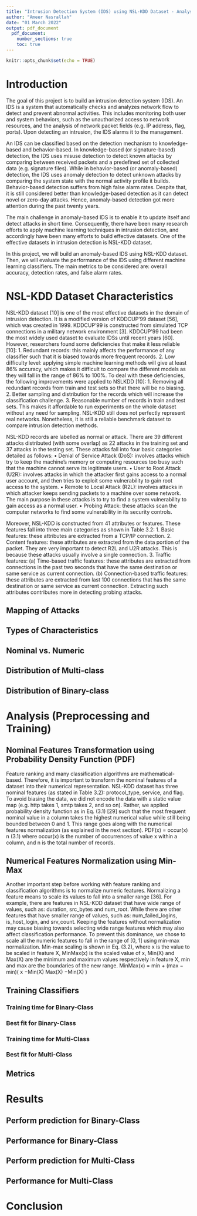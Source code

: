 ```yaml
---
title: "Intrusion Detection System (IDS) using NSL-KDD Dataset - Analysis and Results"
author: "Ameer Nasrallah"
date: "01 March 2022"
output: pdf_document
  pdf_document:
    number_sections: true
    toc: true
---
```


```r
knitr::opts_chunk$set(echo = TRUE)
```

\newpage

# Introduction

The goal of this project is to build an intrusion detection system (IDS). An IDS is a system that automatically checks and analyzes network flow to detect and prevent abnormal activities. This includes monitoring both user and system behaviors, such as the unauthorized access to network resources, and the analysis of network packet fields (e.g. IP address, flag, ports). Upon detecting an intrusion, the IDS alarms it to the management.

An IDS can be classified based on the detection mechanism to knowledge-based and behavior-based. In knowledge-based (or signature-based) detection, the IDS uses misuse detection to detect known attacks by comparing between received packets and a predefined set of collected data (e.g. signature files). While in behavior-based (or anomaly-based) detection, the IDS uses anomaly detection to detect unknown attacks by comparing the system state with the normal activity profile it builds. Behavior-based detection suffers from high false alarm rates. Despite that, it is still considered better than knowledge-based detection as it can detect novel or zero-day attacks. Hence, anomaly-based detection got more attention during the past twenty years.

The main challenge in anomaly-based IDS is to enable it to update itself and detect attacks in short time. Consequently, there have been many research efforts to apply machine learning techniques in intrusion detection, and accordingly have been many efforts to build effective datasets. One of the effective datasets in intrusion detection is NSL-KDD dataset.

In this project, we will build an anomaly-based IDS using NSL-KDD dataset. Then, we will evaluate the performance of the IDS using different machine learning classifiers. The main metrics to be considered are: overall accuracy, detection rates, and false alarm rates.

# NSL-KDD Dataset Characteristics

NSL-KDD dataset [10] is one of the most effective datasets in the domain of
intrusion detection. It is a modified version of KDDCUP’99 dataset [56], which was
created in 1999. KDDCUP’99 is constructed from simulated TCP connections in
a military network environment [3]. KDDCUP’99 had been the most widely used
dataset to evaluate IDSs until recent years [60]. However, researchers found some
deficiencies that make it less reliable [10]:
1. Redundant records: this mainly affects the performance of any classifier such
that it is biased towards more frequent records.
2. Low difficulty level: applying simple machine learning methods will give at
least 86% accuracy, which makes it difficult to compare the different models
as they will fall in the range of 86% to 100%.
To deal with these deficiencies, the following improvements were applied to NSLKDD
[10]:
1. Removing all redundant records from train and test sets so that there will be
no biasing.
2. Better sampling and distribution for the records which will increase the classification
challenge.
3. Reasonable number of records in train and test sets. This makes it affordable
to run experiments on the whole dataset without any need for sampling.
NSL-KDD still does not perfectly represent real networks. Nonetheless, it is still a
reliable benchmark dataset to compare intrusion detection methods.

NSL-KDD records are labelled as normal or attack. There are 39 different attacks
distributed (with some overlap) as 22 attacks in the training set and 37 attacks in
the testing set. These attacks fall into four basic categories detailed as follows:
• Denial of Service Attack (DoS): involves attacks which try to keep the machine’s
memory or computing resources too busy such that the machine cannot
serve its legitimate users.
• User to Root Attack (U2R): involves attacks in which the attacker first gains
access to a normal user account, and then tries to exploit some vulnerability
to gain root access to the system.
• Remote to Local Attack (R2L): involves attacks in which attacker keeps sending
packets to a machine over some network. The main purpose in these
attacks is to try to find a system vulnerability to gain access as a normal user.
• Probing Attack: these attacks scan the computer networks to find some vulnerability
in its security controls.

Moreover, NSL-KDD is constructed from 41 attributes or features. These features
fall into three main categories as shown in Table 3.2:
1. Basic features: these attributes are extracted from a TCP/IP connection.
2. Content features: these attributes are extracted from the data portion of the
packet. They are very important to detect R2L and U2R attacks. This is
because these attacks usually involve a single connection.
3. Traffic features:
(a) Time-based traffic features: these attributes are extracted from connections
in the past two seconds that have the same destination or same
service as current connection.
(b) Connection-based traffic features: these attributes are extracted from last
100 connections that has the same destination or same service as current
connection. Extracting such attributes contributes more in detecting
probing attacks.

## Mapping of Attacks

## Types of Characteristics

## Nominal vs. Numeric

## Distribution of Multi-class

## Distribution of Binary-class

# Analysis (Preprocessing and Training)

## Nominal Features Transformation using Probability Density Function (PDF)

Feature ranking and many classification algorithms are mathematical-based.
Therefore, it is important to transform the nominal features of a dataset into their
numerical representation. NSL-KDD dataset has three nominal features (as stated
in Table 3.2): protocol_type, service, and flag.
To avoid biasing the data, we did not encode the data with a static value map
(e.g. http takes 1, smtp takes 2, and so on). Rather, we applied probability density
function as in Eq. (3.1) [29] such that the most frequent nominal value in a column
takes the highest numerical value while still being bounded between 0 and 1. This
range goes along with the numerical features normalization (as explained in the next
section).
PDF(x) =
occur(x)
n
(3.1)
where occur(x) is the number of occurrences of value x within a column, and n is
the total number of records.

## Numerical Features Normalization using Min-Max

Another important step before working with feature ranking and classification
algorithms is to normalize numeric features. Normalizing a feature means to scale
its values to fall into a smaller range [36].
For example, there are features in NSL-KDD dataset that have wide range of values,
such as: duration, src_bytes and num_root. While there are other features that have
smaller range of values, such as: num_failed_logins, is_host_login, and srv_count.
Keeping the features without normalization may cause biasing towards selecting
wide range features which may also affect classification performance.
To prevent this dominance, we chose to scale all the numeric features to fall in the
range of [0, 1] using min-max normalization. Min-max scaling is shown in Eq. (3.2),
where x is the value to be scaled in feature X, MinMax(x) is the scaled value of
x, Min(X) and Max(X) are the minimum and maximum values respectively in feature X, min and max are the boundaries of the new range.
MinMax(x) = min + (max − min)(
x −Min(X)
Max(X) −Min(X)
)

## Training Classifiers
### Training time for Binary-Class
### Best fit for Binary-Class
### Training time for Multi-Class
### Best fit for Multi-Class

## Metrics

# Results
## Perform prediction for Binary-Class
## Performance for Binary-Class
## Perform prediction for Multi-Class
## Performance for Multi-Class

# Conclusion

